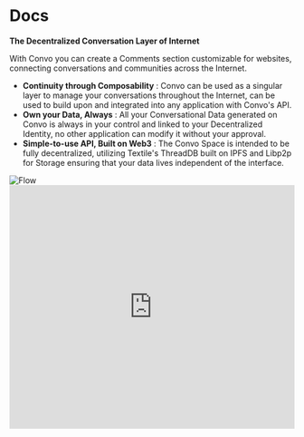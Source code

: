 
# Docs

**The Decentralized Conversation Layer of Internet**


With Convo you can create a Comments section customizable for websites, connecting conversations and communities across the Internet.

 - **Continuity through Composability** : Convo can be used as a singular layer to manage your conversations throughout the Internet, can be used to build upon and integrated into any application with Convo's API.
 - **Own your Data, Always** : All your Conversational Data generated on Convo is always in your control and linked to your Decentralized Identity, no other application can modify it without your approval.
 - **Simple-to-use API, Built on Web3** : The Convo Space is intended to be fully decentralized, utilizing Textile's ThreadDB built on IPFS and Libp2p for Storage ensuring that your data lives independent of the interface.

<Bleed>
    <img src="/flow.png" alt="Flow" width="full" height="auto" layout="intrinsic" />
</Bleed>

<Bleed>
  <iframe
    width="100%"
    height="430"
    src="https://www.youtube.com/embed/XxP9pb5SKyk"
    frameborder="0"
    allow="accelerometer; autoplay; clipboard-write; encrypted-media; gyroscope; picture-in-picture"
    allowFullScreen
  />
</Bleed>

## Use Cases

The Convo Space is the Decentralized Conversation Layer of Internet offering all the tooling and infrastucture to build Social Platforms around any element of the web, powered by Web3.

Here are some of the use cases that Convo enables,
- Add a conversation layer to your platform to allow the community to interact, without worrying about the Complexities of Web3.
- Composable conversations across multiple interfaces. You can anchor one or many conversations to an NFT so that whichever Marketplace/Platform that NFT is viewed on the Community around that NFT can move along with it.
- Commenting on a specific transaction on Etherscan warning users of a malicious account/contract and having those conversations show up in your wallet so that the next time you are sending a txn to that address you can see the entire community warning you against it.
- Conversations around a Proposal are happening across a multitude of interfaces, with Convo you can build a plugin of Snapshot or any Governance Interface and continue those conversations anywhere.
- Convo's Identity and Reputation Layer makes it simple to move your Reputation across different interfaces, like a Prominent Artist who has sold multiple pieces can join a DAO and automatically unlock perks based on their sales and other on-chain activity.
- and many more...

## Support

✉️ Need dedicated support for your project?

Please reach out to [me](https://twitter.com/anuditnagar) or our community if you run into any issues.
- [Discord](https://discord.com/invite/MFtmrng9J7)
- [GitHub](https://github.com/anudit/convo)
- [Twitter](https://twitter.com/0xConvo)
- [Pitch Deck](https://anudit.dev/convo-sd)
